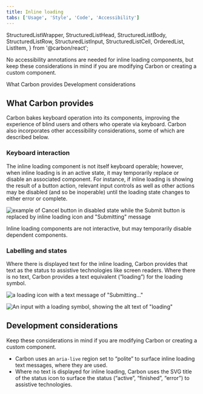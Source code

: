 ```yaml
---
title: Inline loading
tabs: ['Usage', 'Style', 'Code', 'Accessibility']
---
```


  StructuredListWrapper,
  StructuredListHead,
  StructuredListBody,
  StructuredListRow,
  StructuredListInput,
  StructuredListCell,
  OrderedList,
  ListItem,
} from '@carbon/react';

<PageDescription>

No accessibility annotations are needed for inline loading components, but keep
these considerations in mind if you are modifying Carbon or creating a custom
component.

</PageDescription>

<AnchorLinks>

<AnchorLink>What Carbon provides</AnchorLink>
<AnchorLink>Development considerations</AnchorLink>

</AnchorLinks>

## What Carbon provides

Carbon bakes keyboard operation into its components, improving the experience of
blind users and others who operate via keyboard. Carbon also incorporates other
accessibility considerations, some of which are described below.

### Keyboard interaction

The inline loading component is not itself keyboard operable; however, when
inline loading is in an active state, it may temporarily replace or disable an
associated component. For instance, if inline loading is showing the result of a
button action, relevant input controls as well as other actions may be disabled
(and so be inoperable) until the loading state changes to either error or
complete.

<Row>
<Column colLg={8}>

![example of Cancel button in disabled state while the Submit button is replaced by inline loading icon and "Submitting" message](images/inline-loading-accessibility-1.png)

<Caption>
  Inline loading components are not interactive, but may temporarily disable
  dependent components.
</Caption>

</Column>
</Row>

### Labelling and states

Where there is displayed text for the inline loading, Carbon provides that text
as the status to assistive technologies like screen readers. Where there is no
text, Carbon provides a text equivalent (“loading”) for the loading symbol.

<DoDontRow>
<DoDont
colMd={4} colLg={4}
caption="Inline loading text is provided to assistive technologies.">

![a loading icon with a text message of "Submitting..."](./images/inline-loading-accessibility-2.png)

</DoDont>
<DoDont
colMd={4} colLg={4}
caption="Where there is no text, Carbon provides a text equivalent for the loading symbol.">

![An input with a loading symbol, showing the alt text of "loading"](./images/inline-loading-accessibility-3.png)

</DoDont>
</DoDontRow>

## Development considerations

Keep these considerations in mind if you are modifying Carbon or creating a
custom component.

- Carbon uses an `aria-live` region set to “polite” to surface inline loading
  text messages, where they are used.
- Where no text is displayed for inline loading, Carbon uses the SVG title of
  the status icon to surface the status (“active”, “finished”, “error”) to
  assistive technologies.
